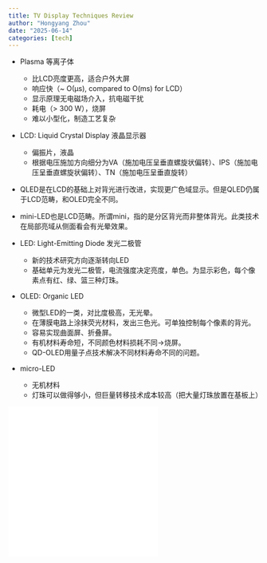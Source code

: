 ```yaml
---
title: TV Display Techniques Review
author: "Hongyang Zhou"
date: "2025-06-14"
categories: [tech]
---
```


- Plasma 等离子体
  - 比LCD亮度更高，适合户外大屏
  - 响应快（~ O(μs), compared to O(ms) for LCD）
  - 显示原理无电磁场介入，抗电磁干扰
  - 耗电（> 300 W），烧屏
  - 难以小型化，制造工艺复杂

- LCD: Liquid Crystal Display 液晶显示器
  - 偏振片，液晶
  - 根据电压施加方向细分为VA（施加电压呈垂直螺旋状偏转）、IPS（施加电压呈垂直螺旋状偏转）、TN（施加电压呈垂直旋转）

- QLED是在LCD的基础上对背光进行改进，实现更广色域显示。但是QLED仍属于LCD范畴，和OLED完全不同。

- mini-LED也是LCD范畴。所谓mini，指的是分区背光而非整体背光。此类技术在局部亮域从侧面看会有光晕效果。

- LED: Light-Emitting Diode 发光二极管
  - 新的技术研究方向逐渐转向LED
  - 基础单元为发光二极管，电流强度决定亮度，单色。为显示彩色，每个像素点有红、绿、篮三种灯珠。

- OLED: Organic LED
  - 微型LED的一类，对比度极高，无光晕。
  - 在薄膜电路上涂抹荧光材料，发出三色光。可单独控制每个像素的背光。
  - 容易实现曲面屏、折叠屏。
  - 有机材料寿命短，不同颜色材料损耗不同->烧屏。
  - QD-OLED用量子点技术解决不同材料寿命不同的问题。

- micro-LED
  - 无机材料
  - 灯珠可以做得够小，但巨量转移技术成本较高（把大量灯珠放置在基板上）

<iframe src="//player.bilibili.com/player.html?isOutside=true&aid=558168733&bvid=BV1Me4y1k72b&cid=842034398&p=1" scrolling="no" border="0" frameborder="no" framespacing="0" allowfullscreen="true"></iframe>

<iframe src="//player.bilibili.com/player.html?isOutside=true&aid=892715799&bvid=BV1mP4y1J7Up&cid=470557936&p=1" scrolling="no" border="0" frameborder="no" framespacing="0" allowfullscreen="true"></iframe>
